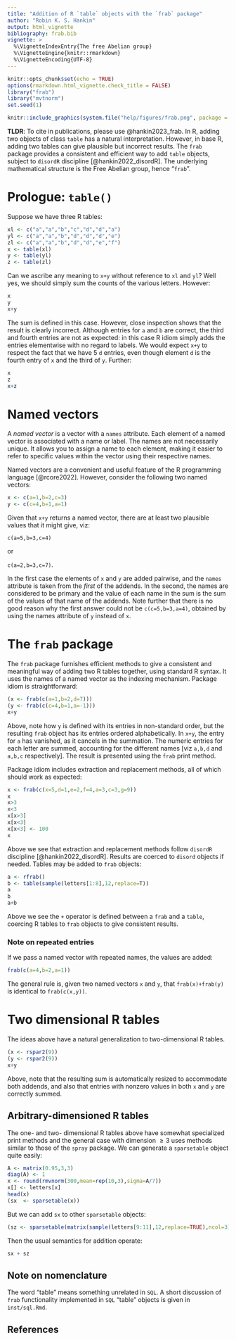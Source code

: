 ```yaml
---
title: "Addition of R `table` objects with the `frab` package"
author: "Robin K. S. Hankin"
output: html_vignette
bibliography: frab.bib
vignette: >
  %\VignetteIndexEntry{The free Abelian group}
  %\VignetteEngine{knitr::rmarkdown}
  %\VignetteEncoding{UTF-8}
---
```


```r
knitr::opts_chunk$set(echo = TRUE)
options(rmarkdown.html_vignette.check_title = FALSE)
library("frab")
library("mvtnorm")
set.seed(1)
```

```r
knitr::include_graphics(system.file("help/figures/frab.png", package = "frab"))
```

**TLDR**: To cite in publications, please use @hankin2023_frab.  In R,
adding two objects of class `table` has a natural interpretation.
However, in base R, adding two tables can give plausible but incorrect
results.  The `frab` package provides a consistent and efficient way
to add `table` objects, subject to `disordR` discipline
[@hankin2022_disordR].  The underlying mathematical structure is the
Free Abelian group, hence "`frab`".

# Prologue: `table()`

Suppose we have three R tables:

```r
xl <- c("a","a","b","c","d","d","a")
yl <- c("a","a","b","d","d","d","e")
zl <- c("a","a","b","d","d","e","f")
x <- table(xl)
y <- table(yl)
z <- table(zl)
```

Can we ascribe any meaning to `x+y` without reference to `xl` and
`yl`?  Well yes, we should simply sum the counts of the various
letters.  However:

```r
x
y
x+y
```

The sum is defined in this case.  However, close inspection shows that
the result is clearly incorrect.  Although entries for `a` and `b` are
correct, the third and fourth entries are not as expected: in this
case R idiom simply adds the entries elementwise with no regard to
labels.  We would expect `x+y` to respect the fact that we have 5 `d`
entries, even though element `d` is the fourth entry of `x` and the
third of `y`.  Further:

```r
x
z
x+z
```

# Named vectors

A _named vector_ is a vector with a `names` attribute.  Each
element of a named vector is associated with a name or label.  The
names are not necessarily unique.  It allows you to assign a name to
each element, making it easier to refer to specific values within the
vector using their respective names.

Named vectors are a convenient and useful feature of the R programming
language [@rcore2022].  However, consider the following two named
vectors:

```r
x <- c(a=1,b=2,c=3)
y <- c(c=4,b=1,a=1)
```

Given that `x+y` returns a named vector, there are at least two
plausible values that it might give, viz:

`c(a=5,b=3,c=4)`

or

`c(a=2,b=3,c=7)`.

In the first case the elements of `x` and `y` are added pairwise, and
the `names` attribute is taken from the _first_ of the addends.  In
the second, the names are considered to be primary and the value of
each name in the sum is the sum of the values of that name of the
addends.  Note further that there is no good reason why the first
answer could not be `c(c=5,b=3,a=4)`, obtained by using the names
attribute of `y` instead of `x`.


# The `frab` package

The `frab` package furnishes efficient methods to give a consistent
and meaningful way of adding two R tables together, using standard R
syntax.  It uses the names of a named vector as the indexing
mechanism.  Package idiom is straightforward:

```r
(x <- frab(c(a=1,b=2,d=7)))
(y <- frab(c(c=4,b=1,a=-1)))
x+y
```

Above, note how `y` is defined with its entries in non-standard order,
but the resulting `frab` object has its entries ordered
alphabetically.  In `x+y`, the entry for `a` has vanished, as it
cancels in the summation.  The numeric entries for each letter are
summed, accounting for the different names [viz `a,b,d` and `a,b,c`
respectively].  The result is presented using the `frab` print method.

Package idiom includes extraction and replacement methods, all of
which should work as expected:

```r
x <- frab(c(x=5,d=1,e=2,f=4,a=3,c=3,g=9))
x
x>3
x<3
x[x>3]
x[x<3]
x[x<3] <- 100
x
```

Above we see that extraction and replacement methods follow `disordR`
discipline [@hankin2022_disordR].  Results are coerced to `disord`
objects if needed.  Tables may be added to `frab` objects:


```r
a <- rfrab()
b <- table(sample(letters[1:8],12,replace=T))
a
b
a+b
```

Above we see the `+` operator is defined between a `frab` and a
`table`, coercing R tables to `frab` objects to give consistent results.

### Note on repeated entries

If we pass a named vector with repeated names, the values are added:

```r
frab(c(a=4,b=2,a=1))
```

The general rule is, given two named vectors `x` and `y`, that
`frab(x)+frab(y)` is identical to `frab(c(x,y))`.

# Two dimensional R tables

The ideas above have a natural generalization to two-dimensional R tables.

```r
(x <- rspar2(9))
(y <- rspar2(9))
x+y
```

Above, note that the resulting sum is automatically resized to
accommodate both addends, and also that entries with nonzero values in
both `x` and `y` are correctly summed.


## Arbitrary-dimensioned R tables

The one- and two- dimensional R tables above have somewhat specialized
print methods and the general case with dimension $\geqslant 3$ uses
methods similar to those of the `spray` package.  We can generate a
`sparsetable` object quite easily:

```r
A <- matrix(0.95,3,3)
diag(A) <- 1
x <- round(rmvnorm(300,mean=rep(10,3),sigma=A/7))
x[] <- letters[x]
head(x)
(sx  <- sparsetable(x))
```

But we can add `sx` to other `sparsetable` objects:

```r
(sz <- sparsetable(matrix(sample(letters[9:11],12,replace=TRUE),ncol=3),1001:1004))
```

Then the usual semantics for addition operate:

```r
sx + sz
```

## Note on nomenclature

The word "table" means something unrelated in `SQL`.  A short
discussion of `frab` functionality implemented in `SQL` "table"
objects is given in `inst/sql.Rmd`.

## References
